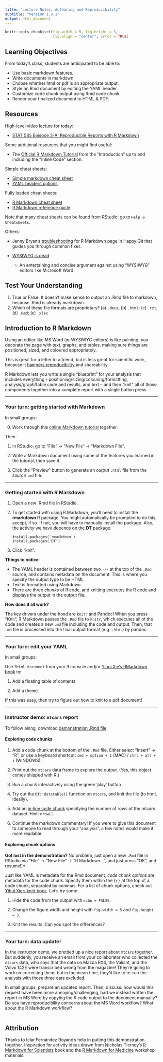 ```yaml
---
title: "Lecture Notes: Authoring and Reproducibility"
subtitle: "Version 1.0.1"
output: html_document
---
```


```r
knitr::opts_chunk$set(fig.width = 5, fig.height = 3, 
                      fig.align = "center", error = TRUE)
```

## Learning Objectives

From today's class, students are anticipated to be able to:

-   Use basic markdown features.
-   Write documents in markdown.
-   Choose whether html or pdf is an appropriate output.
-   Style an Rmd document by editing the YAML header.
-   Customize code chunk output using Rmd code chunk.
-   Render your finalized document to HTML & PDF.

## Resources

High-level video lecture for today:

-   [STAT 545 Episode 3-A: Reproducible Reports with R Markdown](https://youtu.be/ZzDSkBgt9xQ)

Some additional resources that you might find useful:

-   The [Official R Markdown Tutorial](https://rmarkdown.rstudio.com/lesson-1.html) from the "Introduction" up to and including the "Inline Code" section.

Simple cheat sheets:

-   [Simple markdown cheat sheet](https://enterprise.github.com/downloads/en/markdown-cheatsheet.pdf)
-   [YAML headers options](https://bookdown.org/yihui/rmarkdown/html-document.html)

Fully loaded cheat sheets:

-   [R Markdown cheat sheet](https://github.com/rstudio/cheatsheets/blob/main/rmarkdown-2.0.pdf)
-   [R Markdown reference guide](https://rstudio.com/wp-content/uploads/2015/03/rmarkdown-reference.pdf?_ga=2.177968037.1059384083.1597196687-1784159993.1567907747)

Note that many cheat sheets can be found from RStudio: go to `Help` -\> `Cheatsheets`.

Others:

-   Jenny Bryan's [troubleshooting](https://happygitwithr.com/rmd-test-drive.html#rmd-troubleshooting) for R Markdown page in Happy Git that guides you through common fixes.

-   [WYSIWYG is dead](https://medium.com/@ayman/wysiwyg-is-dead-d225276ed53)

    -   An entertaining and concise argument against using "WYSIWYG" editors like Microsoft Word.

## Test Your Understanding

1.  True or False: It doesn't make sense to output an .Rmd file to markdown, because .Rmd is already markdown.
2.  Which of these file formats are proprietary? (a) `.docx`; (b) `.html`; (c) `.txt`; (d) `.Rmd`; (e) `.xlsx`

## Introduction to R Markdown

Using an editor like MS Word (or WYSIWYG editors) is like painting: you decorate the page with text, graphs, and tables, making sure things are positioned, sized, and coloured appropriately. 

This is great for a letter to a friend, but is less great for scientific work, because it [hampers reproducibility](https://www.youtube.com/watch?v=s3JldKoA0zw&pp=ygUXYSByZXByb2R1Y2libGUgd29ya2Zsb3c%3D) and shareability. 

R Markdown lets you write a single "blueprint" for your analysis that includes everything - positioning/sizing/colouring/formatting, analysis/graph/table code and results, and text -- and then "knit" all of those components together into a complete report with a single button press. 

---

### Your turn: getting started with Markdown

In small groups:  

0.  Work through this [online Markdown tutorial](https://www.markdowntutorial.com/) together. 

Then: 

1.  In RStudio, go to "File" -\> "New File" -\> "Markdown File".

2.  Write a Markdown document using some of the features you learned in the tutorial, then save it. 

3. Click the "Preview" button to generate an *output* `.html` file from the *source* `.md` file. 

---

### Getting started with R Markdown 

1.  Open a new .Rmd file in RStudio.

2.  To get started with using R Markdown, you'll need to install the **rmarkdown** R package. You might automatically be prompted to do this; accept, if so. If not, you will have to manually install the package. Also, the activity we have depends on the **DT** package:

    ```         
    install.packages('rmarkdown')
    install.packages('DT')
    ```

3.  Click "knit".


**Things to notice**: 

-  The YAML header is contained between two `---` at the top of the `.Rmd` source, and contains metadata on the document. This is where you specify the output type to be HTML. 
- Text is formatted using Markdown. 
- There are three *chunks* of R code, and knitting executes the R code and displays the output in the output file.


**How does it all work?**

The key drivers under the hood are `knitr` and Pandoc! When you press "Knit", R Markdown passes the `.Rmd` file to `knitr`, which executes all of the code and creates a new `.md` file including the code and output. Then, that `.md` file is processed into the final output format (e.g. `.html`) by pandoc. 


--- 

### Your turn: edit your YAML 

In small groups: 

Use `?html_document` from your R console and/or  [Yihui Xie's RMarkdown book](https://bookdown.org/yihui/rmarkdown/html-document.html) to: 

1. Add a floating table of contents

2. Add a theme. 

If this was easy, then try to figure out how to knit to a pdf document! 

--- 

### Instructor demo: `mtcars` report 

To follow along, download [demonstration .Rmd file](https://raw.githubusercontent.com/UBC-STAT/stat545.stat.ubc.ca/master/content/notes/notes-a03/mtcars_demonstration.Rmd).

#### Exploring code chunks

1.  Add a code chunk at the bottom of the `.Rmd` file. Either select "Insert" -\> "R", or use a keyboard shortcut: `cmd + option + I` (MAC) / `ctrl + alt + i` (WINDOWS).

2.  Print out the `mtcars` data frame to explore the output. (Yes, this object comes shipped with R.)

3. Run a chunk interactively using the green 'play' button

4. Try out the `DT::datatable()` function on `mtcars`, and knit the file (to html, ideally).

5.  Add an [in-line code chunk](https://rmarkdown.rstudio.com/lesson-4.html) specifying the number of rows of the mtcars dataset. Hint: `nrow()`.

6. Continue the markdown commentary! If you were to give this document to someone to read through your "analysis", a few notes would make it more readable.


#### Exploring chunk options

**Got lost in the demonstration?** No problem, just open a new `.Rmd` file in RStudio via "File" -\> "New File" -\> "R Markdown...", and just press "OK", and resume!)*

Just like YAML is metadata for the Rmd document, *code chunk options* are metadata for the code chunk. Specify them within the `{r}` at the top of a code chunk, separated by commas. For a list of chunk options, check out [Yihui Xie's knitr book](https://yihui.org/knitr/options/). Let's try some:

1.  Hide the code from the output with `echo = FALSE`. 

2.  Change the figure width and height with `fig.width = 5` and `fig.height = 3`.

3.  Knit the results. Can you spot the differences?

--- 

### Your turn: data update!

In the instructor demo, we prettied up a nice report about `mtcars` together. But suddenly, you receive an email from your collaborator who collected the `mtcars` data, who says that the data on Mazda RX4, the Valiant, and the Volvo 142E were transcribed wrong from the magazine! They're going to work on correcting them, but in the mean time, they'd like to re-run the analysis with those three cars excluded. 

In small groups, prepare an updated report. Then, discuss: how would this request have been more annoying/challenging, had we instead written the report in MS Word by copying the R code output to the document manually? Do you have reproducibility concerns about the MS Word workflow? What about the R Markdown workflow?

---

## Attribution

Thanks to Icíar Fernández Boyano's help in putting this demonstration together. Inspiration for activity ideas drawn from Nicholas Tierney's [R Markdown for Scientists](https://rmd4sci.njtierney.com/) book and the [R Markdown for Medicine](https://rmd4medicine.netlify.app/) workshop materials.
